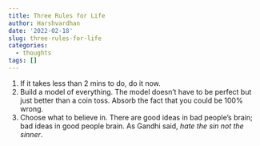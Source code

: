 ```yaml
---
title: Three Rules for Life
author: Harshvardhan
date: '2022-02-18'
slug: three-rules-for-life
categories:
  - thoughts
tags: []
---
```


1.  If it takes less than 2 mins to do, do it now.
2.  Build a model of everything. The model doesn't have to be perfect but just better than a coin toss. Absorb the fact that you could be 100% wrong.
3.  Choose what to believe in. There are good ideas in bad people's brain; bad ideas in good people brain. As Gandhi said, *hate the sin not the sinner*.
